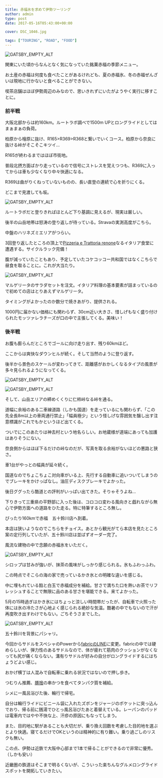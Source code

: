 ---
title: 赤福氷を求めて伊勢ツーリング
author: admin
type: post
date: 2017-05-16T05:43:00+00:00

cover: DSC_1046.jpg

tags: ["TOURING", "ROAD", "FOOD"]
---

![GATSBY_EMPTY_ALT](./DSC_1046.jpg)

関東にいた頃からなんとなく気になっていた銘菓赤福の季節メニュー。

お土産の赤福は何度も食べたことがあるけれども、夏の赤福氷、冬の赤福ぜんざいは現地に行かないと食べることができない。

喫茶店舗はほぼ伊勢周辺のみなので、思いきれずにいたがようやく実行に移すことに。

### 前半戦

大阪北部からは約160km。ルートラボ調べで1500m UPとロングライドとしてはまぁまぁの負荷。

柏原から檜原に抜け、R165>R369>R368と繋いでいくコース。柏原から奈良に抜ける峠がそこそこキツイ…

R165が終わるまではほぼ市街地。

普段北摂方面ばかり走っているので信号にストレスを覚えつつも、R369に入ってからは車も少なくなり中々快適になる。

R369は曲がりくねっていないものの、長い直登の連続で心を折りにくる。

どこまで見渡しても坂。

![GATSBY_EMPTY_ALT](./DSC_1041.jpg)

ルートラボだと登りきればほとんど下り基調に見えるが、現実は厳しい。

後半の山岳地帯は怒涛の登り返しが待っている。Stravaの実測高度がこちら。

中盤のハリネズミエリアがつらい。

3回登り返したところの頂上で<a href="http://renone.jp/" target="_blank">Pizzeria e Trattoria renone</a>なるイタリア食堂に遭遇する。サイクルラック完備！

腹が減っていたこともあり、予定していたコケコッコー共和国ではなくこちらで昼食を取ることに。これが大当たり。

![GATSBY_EMPTY_ALT](./DSC_1045.jpg)

マルゲリータのサラダセットを注文。イタリア料理の基本要素が詰まっているので初めての店はとりあえずマルゲリータ。

タイミングがよかったのか数分で焼きあがり、提供される。

1000円に届かない価格にも関わらず、30cm近い大きさ、惜しげもなく盛り付けられたモッツァレラチーズが口の中で主張してくる。美味い！

### 後半戦

お腹も膨らんだところでゴールに向け走り出す、残り60kmほど。

ここからは爽快なダウンヒルが続く。そして当然のように登り返す。

後半から景色のスケールが変わってきて、距離感がおかしくなるタイプの風景が多々見られるようになってくる。

![GATSBY_EMPTY_ALT](./DSC_1042.jpg)

![GATSBY_EMPTY_ALT](./DSC_1043.jpg)

そして、山岳エリアの締めくくりに仁柿峠なる峠を通る。

道幅に余裕のある二車線道路（しかも国道）を走っているにも関わらず、「この先全長8m以上の車両通行禁止」「幅員極少」という怪しげな雰囲気を醸し出す注意標識がこれでもかというほど出てくる。

ついでにこのあたりは神去村という地名らしい。お地蔵様が道端にあっても加護はありそうにない。

奈良側からはほぼ下るだけの峠なのだが、写真を取る余裕がないほどの悪路と狭さ。

車1台がやっとの幅員が延々続く。

国道なのでちょこちょこ対向車がいる上、先行する自動車に追いついてしまうのでブレーキをかけっぱなし。油圧ディスクブレーキでよかった。

後日ググったら酷道との評判がいっぱい出てきた。そりゃそうよね…

下りきって三重県の平野部に入った後は、コロコロ変わる風向きと戯れながら無心で伊勢方面への道路をひた走る。特に特筆するところ無し。

ぴったり160kmで赤福　五十鈴川店へ到着。

本店は狭いようなのでこちらをチョイス。あとから観光がてら本店を見たところ案の定行列していたが、五十鈴川店は並ばずオーダー完了。

風流な建物の中で念願の赤福氷をいただく。

![GATSBY_EMPTY_ALT](./DSC_1046-1.jpg)

シロップは甘みが強いが、抹茶の風味がしっかり感じられる。氷もふわっふわ。

この時点でそこらの海の家で売っているかき氷との明確な違いを感じる。

中に埋もれている餡と白玉で赤福成分を補給。甘さで満ちた口を熱いお茶でリフレッシュすることで無限に品のある甘さを堪能できる。来てよかった。

5月の15時過ぎはかき氷にはちょっと涼しい時間帯だったが、自転車で火照った体には氷の冷たさが心地よく感じられる絶妙な気温。酷暑の中でもないので汗が再度吹き出すわけでもない。ごちそうさまでした。

![GATSBY_EMPTY_ALT](./DSC_1047.jpg)

五十鈴川を背景にパシャリ。

今回からサドルをスペシャのPowerから<a href="http://amzn.to/2rmMmda" target="_blank">fabricのLINE</a>に変更。fabricの中では硬めらしいが、弾力性のあるサドルなので、体が疲れて筋肉のクッションがなくなっても尻が痛くならない。溝有りサドルが好みの自分がロングライドするにはちょうどよい感じ。

おかげ横丁は人混みで自転車に乗れる状況ではないので押し歩き。

つむりん推薦、<a href="http://www.okageyokocho.co.jp/tenpo.php?no=3" target="_blank">豚捨</a>の串かつを食べてタンパク質を補給。

シメに一風呂浴びた後、輪行で帰宅。

自分は輪行ライドにビニール袋に入れたズボンをジャージのポケットに突っ込んでおり、帰る前に銭湯でひとっ風呂浴びたあと着替えている。レーパンのパッドは電車内ではやや不快な上、汗疹の原因にもなってしまう。

また、目的地に駅があることも大切だが、乗り換え回数を考慮した目的地を選ぶとより快適。寝てるだけでOKというのは精神的に有り難い。乗り過ごしのリスクも無い。

この点、伊勢は近鉄で大阪中心部まで1本で帰ることができるので非常に優秀。（しかも安い）

近畿圏の鉄道はそこまで明るくないが、こういった楽ちんなグルメロングライドスポットを開拓していきたい。

<LinkBox isAmazonLink url="https://www.amazon.co.jp/dp/B01564NZ42/" />
